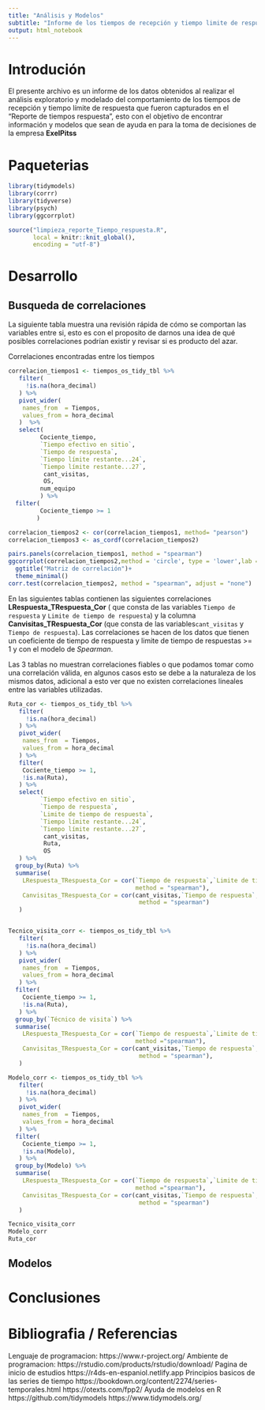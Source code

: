 ```yaml
---
title: "Análisis y Modelos"
subtitle: "Informe de los tiempos de recepción y tiempo limite de respuesta"
output: html_notebook
---
```

# Introdución 

El presente archivo es un informe de los datos obtenidos al realizar el análisis exploratorio  y modelado del comportamiento  de los tiempos de recepción y tiempo límite de respuesta que fueron capturados en el "Reporte de tiempos respuesta", esto con el objetivo de encontrar información y modelos que sean de ayuda en para la toma de decisiones de la empresa  **ExelPitss**


# Paqueterias
```r
library(tidymodels)
library(corrr)
library(tidyverse)
library(psych)
library(ggcorrplot)
```

```r
source("limpieza_reporte_Tiempo_respuesta.R", 
       local = knitr::knit_global(),
       encoding = "utf-8")
```

# Desarrollo 
## Busqueda de correlaciones 

La siguiente tabla muestra una revisión rápida de cómo se comportan las variables entre si, esto es con el proposito de darnos una idea de qué posibles correlaciones podrían existir y revisar si es producto del azar.

Correlaciones encontradas entre los tiempos 

```r
correlacion_tiempos1 <- tiempos_os_tidy_tbl %>% 
   filter(
     !is.na(hora_decimal)
   ) %>% 
   pivot_wider(
    names_from  = Tiempos,
    values_from = hora_decimal
   )  %>% 
   select(
         Cociente_tiempo,
         `Tiempo efectivo en sitio`,
         `Tiempo de respuesta`,
         `Tiempo límite restante...24`,
         `Tiempo límite restante...27`,
          cant_visitas,
          OS,
         num_equipo
         ) %>% 
  filter(
         Cociente_tiempo >= 1
        )

correlacion_tiempos2 <- cor(correlacion_tiempos1, method= "pearson")
correlacion_tiempos3 <- as_cordf(correlacion_tiempos2)

pairs.panels(correlacion_tiempos1, method = "spearman")
ggcorrplot(correlacion_tiempos2,method = 'circle', type = 'lower',lab = TRUE)+
  ggtitle("Matriz de correlación")+
  theme_minimal()
corr.test(correlacion_tiempos2, method = "spearman", adjust = "none")
```

En las siguientes tablas contienen las siguientes correlaciones   **LRespuesta_TRespuesta_Cor** ( que consta de las variables `Tiempo de respuesta` y `Limite de tiempo de respuesta`) y la columna  **Canvisitas_TRespuesta_Cor** (que consta de las variables`cant_visitas` y `Tiempo de respuesta`). Las correlaciones se hacen de los datos que tienen un coeficiente de tiempo de respuesta y limite de tiempo de respuestas >= 1 y con el modelo de *Spearman*.

Las 3 tablas no muestran correlaciones fiables o que podamos tomar como una correlación válida, en algunos casos esto se debe a la naturaleza de los mismos datos, adicional a esto ver que no existen correlaciones lineales entre las variables utilizadas. 

```r
Ruta_cor <- tiempos_os_tidy_tbl %>% 
   filter(
     !is.na(hora_decimal)
   ) %>% 
   pivot_wider(
    names_from  = Tiempos,
    values_from = hora_decimal
   ) %>% 
   filter(
    Cociente_tiempo >= 1,
    !is.na(Ruta),
   ) %>% 
   select(
         `Tiempo efectivo en sitio`,
         `Tiempo de respuesta`,
         `Limite de tiempo de respuesta`,
         `Tiempo límite restante...24`,
         `Tiempo límite restante...27`,
          cant_visitas,
          Ruta,
          OS
   ) %>% 
  group_by(Ruta) %>% 
  summarise(
    LRespuesta_TRespuesta_Cor = cor(`Tiempo de respuesta`,`Limite de tiempo de respuesta`, 
                                    method = "spearman"),
    Canvisitas_TRespuesta_Cor = cor(cant_visitas,`Tiempo de respuesta`, 
                                     method = "spearman")
   )


Tecnico_visita_corr <- tiempos_os_tidy_tbl %>% 
   filter(
     !is.na(hora_decimal)
   ) %>% 
   pivot_wider(
    names_from  = Tiempos,
    values_from = hora_decimal
   ) %>% 
  filter(
    Cociente_tiempo >= 1,
    !is.na(Ruta),
   ) %>% 
  group_by(`Técnico de visita`) %>% 
  summarise(
    LRespuesta_TRespuesta_Cor = cor(`Tiempo de respuesta`,`Limite de tiempo de respuesta`,
                                    method ="spearman"),
    Canvisitas_TRespuesta_Cor = cor(cant_visitas,`Tiempo de respuesta`,
                                     method = "spearman"),
   )

Modelo_corr <- tiempos_os_tidy_tbl %>% 
   filter(
     !is.na(hora_decimal)
   ) %>% 
   pivot_wider(
    names_from  = Tiempos,
    values_from = hora_decimal
   ) %>% 
  filter(
    Cociente_tiempo >= 1,
    !is.na(Modelo),
   ) %>% 
  group_by(Modelo) %>% 
  summarise(
    LRespuesta_TRespuesta_Cor = cor(`Tiempo de respuesta`,`Limite de tiempo de respuesta`,
                                    method ="spearman"),
    Canvisitas_TRespuesta_Cor = cor(cant_visitas,`Tiempo de respuesta`,
                                     method = "spearman")
   )

Tecnico_visita_corr
Modelo_corr
Ruta_cor
```


## Modelos 

# Conclusiones 


# Bibliografia / Referencias 


Lenguaje de programacion:
  https://www.r-project.org/
Ambiente de programacion:
  https://rstudio.com/products/rstudio/download/
Pagina de inicio de estudios
  https://r4ds-en-espaniol.netlify.app
Principios basicos de las series de tiempo
  https://bookdown.org/content/2274/series-temporales.html
  https://otexts.com/fpp2/
Ayuda de modelos en R
  https://github.com/tidymodels
  https://www.tidymodels.org/
    
